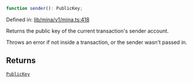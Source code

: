 ```ts
function sender(): PublicKey;
```

Defined in: [lib/mina/v1/mina.ts:418](https://github.com/o1-labs/o1js/blob/fca908c243ee8e908efacaf73a882d48759e675a/src/lib/mina/v1/mina.ts#L418)

Returns the public key of the current transaction's sender account.

Throws an error if not inside a transaction, or the sender wasn't passed in.

## Returns

[`PublicKey`](../../../../classes/PublicKey.mdx)
